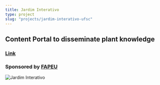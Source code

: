 ```yaml
---
title: Jardim Interativo
type: project
slug: "projects/jardim-interativo-ufsc"
---
```


## Content Portal to disseminate plant knowledge

### [Link](https://jardim-interativo.web.app)

### Sponsored by [FAPEU](https://fapeu.org.br/)

![Jardim Interativo](./jardim-interativo-ufsc.png)